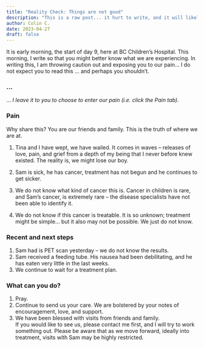 ```yaml
---
title: "Reality Check: Things are not good"
description: "This is a raw post... it hurt to write, and it will likely hurt to read."
author: Colin C.
date: 2023-04-27
draft: false
---
```


It is early morning, the start of day 9, here at BC Children's Hospital. This morning, I write so that you might better know what we are experiencing. In writing this, I am throwing caution out and exposing you to our pain... I do not expect you to read this ... and perhaps you shouldn't.

::: panel-tabset
### \...

... *I leave it to you to choose to enter our pain (i.e. click the Pain tab).*

### Pain

Why share this? You are our friends and family. This is the truth of where we are at.

1.  Tina and I have wept, we have wailed. It comes in waves -- releases of love, pain, and grief from a depth of my being that I never before knew existed. The reality is, we might lose our boy.

2.  Sam is sick, he has cancer, treatment has not begun and he continues to get sicker.

3.  We do not know what kind of cancer this is. Cancer in children is rare, and Sam's cancer, is extremely rare -- the disease specialists have not been able to identify it.

4.  We do not know if this cancer is treatable. It is so unknown; treatment might be simple... but it also may not be possible. We just do not know.
:::

### Recent and next steps

1.  Sam had is PET scan yesterday -- we do not know the results.
2.  Sam received a feeding tube. His nausea had been debilitating, and he has eaten very little in the last weeks.
3.  We continue to wait for a treatment plan.

### What can you do?

1.  Pray.
2.  Continue to send us your care. We are bolstered by your notes of encouragement, love, and support.
3.  We have been blessed with visits from friends and family.\
    If you would like to see us, please contact me first, and I will try to work something out. Please be aware that as we move forward, ideally into treatment, visits with Sam may be highly restricted.
